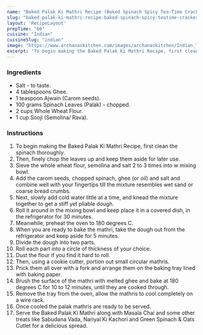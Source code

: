 ---
name: "Baked Palak Ki Mathri Recipe (Baked Spinach Spicy Tea-Time Crackers)"
slug: "baked-palak-ki-mathri-recipe-baked-spinach-spicy-teatime-crackers"
layout: 'RecipeLayout'
prepTime: "60"
cuisine: "Indian"
cuisineSlug: "indian"
image: "https://www.archanaskitchen.com/images/archanaskitchen/Indian_Tea_Time_Snacks/Baked_Palak_Ki_Mathri_Recipe.jpg"
excerpt: "To begin making the Baked Palak Ki Mathri Recipe, first clean the spinach thoroughly"
---

### Ingredients

- Salt - to taste.
- 4 tablespoons Ghee.
- 1 teaspoon Ajwain (Carom seeds).
- 100 grams Spinach Leaves (Palak) - chopped.
- 2 cups Whole Wheat Flour.
- 1 cup Sooji (Semolina/ Rava).

### Instructions

1. To begin making the Baked Palak Ki Mathri Recipe, first clean the spinach thoroughly.
1. Then, finely chop the leaves up and keep them aside for later use.
1. Sieve the whole wheat flour, semolina and salt 2 to 3 times into w mixing bowl.
1. Add the carom seeds, chopped spinach, ghee (or oil) and salt and combine well with your fingertips till the mixture resembles wet sand or coarse bread crumbs.
1. Next, slowly add cold water little at a time, and knead the mixture together to get a stiff yet pliable dough.
1. Roll it around in the mixing bowl and keep place it in a covered dish, in the refrigerator for 30 minutes.
1. Meanwhile, preheat the oven to 180 degrees C.
1. When you are ready to bake the mathri, take the dough out from the refrigerator and keep aside for 5 minutes.
1. Divide the dough into two parts.
1. Roll each part into a circle of thickness of your choice.
1. Dust the flour if you find it hard to roll.
1. Then, using a cookie cutter, portion out small circular mathris.
1. Prick them all over with a fork and arrange them on the baking tray lined with baking paper.
1. Brush the surface of the mathri with melted ghee and bake at 180 degrees C for 10 to 12 minutes, until they are cooked through.
1. Remove the tray from the oven, allow the mathris to cool completely on a wire rack.
1. Once cooled the palak mathris are ready to be served.
1. Serve the Baked Palak Ki Mathri along with Masala Chai and some other treats like Sabudana Vada, Nariyal Ki Kachori and Green Spinach & Oats Cutlet for a delicious spread.
